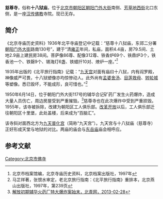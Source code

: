 '''慈尊寺'''，俗称'''十八狱庙'''，位于[[北京市|北京市]][[朝阳区_(北京市)|朝阳区]][[朝阳门外大街|朝阳门外大街]]南侧、[[芳草地西街|芳草地西街]]北口东侧，是一座[[汉传佛教|汉传佛教]]寺院。现已无存。

==简介==
《北京寺庙历史资料》1936年北平寺庙登记中记载：“慈尊十八狱庙，东郊二分署[[朝阳门外大街|朝阳门外大街]]路南130号”，建于“清[[雍正|雍正]]年间，私庙，面积4.4亩，房79.5间、土地2.9亩上建民房38间。菩萨像86尊、配像312尊、铁香炉69个、铁鼎炉3个，铁香池一个、铁磬9个、锡海灯6盏、铁蜡扦10对、燎炉一座。”<ref>北京市档案馆编，北京寺庙历史资料，北京档案出版社，1997年</ref>

1935年出版的《北平旅行指南》记载：“[[九天普化宫|九天宫]]对面有庙曰十八狱，内有阎罗殿，神像威严可畏，十八狱塑像亦均惊惨动人。此外尚有[[孟婆汤|孟婆舍汤]]、[[目莲救母|目莲救母]]、[[轉輪王|转轮城]]等塑像。悉已毁坏，不能成形，良可惜也。”<ref>马芷祥著，张恨水审定，老北京旅行指南：《北平旅行指南》重排本，北京燕山出版社，1997年，第239页</ref>

1950年6月14日，位于朝阳门外大街117号的辅华合记矿药厂发生火药爆炸，造成大量人员伤亡，周边房屋受到严重摧毁。<ref>[http://bjyouth.ynet.com/3.1/1302/28/7852830.html 解放初期辅华火药厂特大爆炸案始末，北青网，2013-02-28]{{dead link|date=2018年3月 |bot=InternetArchiveBot |fix-attempted=yes }}</ref>慈尊寺也在此次爆炸中受到严重损毁。1955年，该寺被拆除，改建为朝阳区工人俱乐部。[[改革开放|改革开放]]以后，工人俱乐部迁往朝阳区十里堡，此处盖楼，后来成为“百脑汇”。

该寺斜对面西北方为[[九天普化宫|九天普化宫]]（简称“九天宫”）。九天宫与十八狱庙（慈尊寺）正好形成天堂与地狱的对比。两庙的庙会与[[北京东岳庙|东岳庙]]庙会相呼应。

==参考文献==
{{reflist}}

[[Category:北京市佛寺|Category:北京市佛寺]]